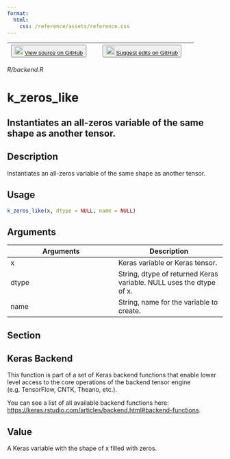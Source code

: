 ```yaml
---
format:
  html:
    css: /reference/assets/reference.css
---
```


| <button class="button"> ![](/reference/assets/GitHub-Mark-32px.png){width="20"} [View source on GitHub](https://github.com/rstudio/keras//blob/main/R/backend.R) </button> | <button class="button"> ![](/reference/assets/GitHub-Mark-32px.png){width="20"} [Suggest edits on GitHub](https://github.com/rstudio/keras//edit/main/R/backend.R) </button> |
|:------------------------------:|:--------------------------------------:|

*R/backend.R*

# k_zeros_like

## Instantiates an all-zeros variable of the same shape as another tensor.

## Description
Instantiates an all-zeros variable of the same shape as another tensor. 


## Usage
```r
k_zeros_like(x, dtype = NULL, name = NULL) 
```

## Arguments
|Arguments|Description|
|---|---|
| x | Keras variable or Keras tensor. |
| dtype | String, dtype of returned Keras variable. NULL uses the dtype of x. |
| name | String, name for the variable to create. |


## Section

## Keras Backend

This function is part of a set of Keras backend functions that enable lower level access to the core operations of the backend tensor engine (e.g. TensorFlow, CNTK, Theano, etc.). 

You can see a list of all available backend functions here: [https://keras.rstudio.com/articles/backend.html#backend-functions](https://keras.rstudio.com/articles/backend.html#backend-functions). 

## Value
A Keras variable with the shape of x filled with zeros. 




